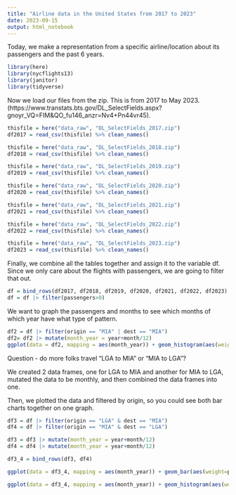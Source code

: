 ---
title: "Airline data in the United States from 2017 to 2023"
date: 2023-09-15
output: html_notebook
---
Today, we make a representation from a specific airline/location about its passengers and the past 6 years.

```{r}
library(here)
library(nycflights13)
library(janitor)
library(tidyverse)
```

Now we load our files from the zip. This is from 2017 to May 2023. (https://www.transtats.bts.gov/DL_SelectFields.aspx?gnoyr_VQ=FIM&QO_fu146_anzr=Nv4+Pn44vr45).

```{r}
thisfile = here("data_raw", "DL_SelectFields_2017.zip")
df2017 = read_csv(thisfile) %>% clean_names()

thisfile = here("data_raw", "DL_SelectFields_2018.zip")
df2018 = read_csv(thisfile) %>% clean_names()

thisfile = here("data_raw", "DL_SelectFields_2019.zip")
df2019 = read_csv(thisfile) %>% clean_names()

thisfile = here("data_raw", "DL_SelectFields_2020.zip")
df2020 = read_csv(thisfile) %>% clean_names()

thisfile = here("data_raw", "DL_SelectFields_2021.zip")
df2021 = read_csv(thisfile) %>% clean_names()

thisfile = here("data_raw", "DL_SelectFields_2022.zip")
df2022 = read_csv(thisfile) %>% clean_names()

thisfile = here("data_raw", "DL_SelectFields_2023.zip")
df2023 = read_csv(thisfile) %>% clean_names()
```

Finally, we combine all the tables together and assign it to the variable df. Since we only care about the flights with passengers, we are going to filter that out.

```{r}
df = bind_rows(df2017, df2018, df2019, df2020, df2021, df2022, df2023)
df = df |> filter(passengers>0)
```

We want to graph the passengers and months to see which months of which year have what type of pattern.

```{r}
df2 = df |> filter(origin == "MIA" | dest == "MIA")
df2= df2 |> mutate(month_year = year+month/12)
ggplot(data = df2, mapping = aes(month_year)) + geom_histogram(aes(weight=passengers), color="black", fill="lightblue")
```

Question - do more folks travel "LGA to MIA" or "MIA to LGA"?

We created 2 data frames, one for LGA to MIA and another for MIA to LGA, mutated the data to be monthly, and then combined the data frames into one.

Then, we plotted the data and filtered by origin, so you could see both bar charts together on one graph.
```{r}
df3 = df |> filter(origin == "LGA" & dest == "MIA")
df4 = df |> filter(origin == "MIA" & dest == "LGA")

df3 = df3 |> mutate(month_year = year+month/12)
df4 = df4 |> mutate(month_year = year+month/12)

df3_4 = bind_rows(df3, df4)

ggplot(data = df3_4, mapping = aes(month_year)) + geom_bar(aes(weight=passengers, color=origin, fill=origin), position = 'dodge')

ggplot(data = df3_4, mapping = aes(month_year)) + geom_histogram(aes(weight=passengers), color="black", fill="lightblue")
```


